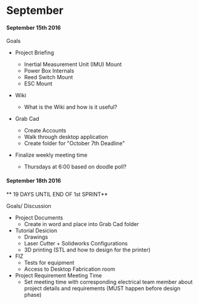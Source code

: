 # September

#### September 15th 2016

Goals
  * Project Briefing
    * Inertial Measurement Unit (IMU) Mount
    * Power Box Internals
    * Reed Switch Mount
    * ESC Mount

  * Wiki
    * What is the Wiki and how is it useful?

  * Grab Cad
    * Create Accounts
    * Walk through desktop application
    * Create folder for "October 7th Deadline"
  * Finalize weekly meeting time
    * Thursdays at 6:00 based on doodle poll?



#### September 18th 2016

** 19 DAYS UNTIL END OF 1st SPRINT**

Goals/ Discussion 

  * Project Documents 
    * Create in word and place into Grab Cad folder
  * Tutorial Desicion 
    * Drawings
    * Laser Cutter + Solidworks Configurations
    * 3D printing (STL and how to design for the printer)
  * FIZ
    * Tests for equipment
    * Access to Desktop Fabrication room
  * Project Requirement Meeting Time 
    * Set meeting time with corresponding electrical team member about project details and requirements (MUST happen before design phase)



  
   
